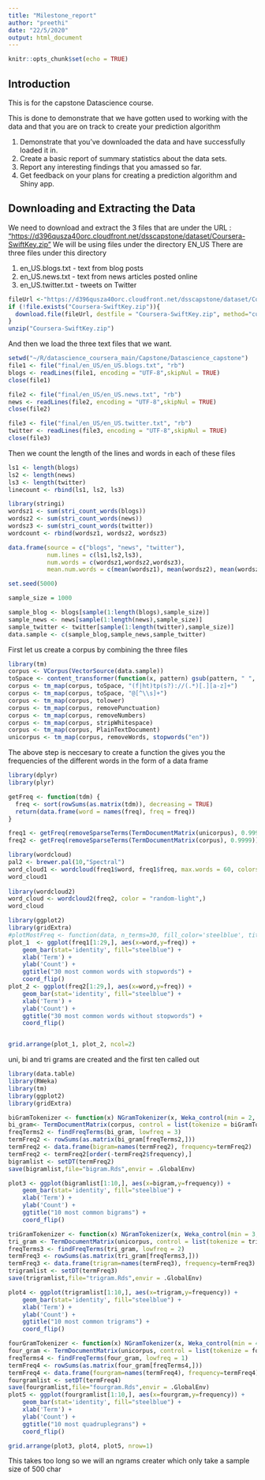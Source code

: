 ```yaml
---
title: "Milestone_report"
author: "preethi"
date: "22/5/2020"
output: html_document
---
```


```r
knitr::opts_chunk$set(echo = TRUE)
```

## Introduction

This is for the capstone Datascience course. 

This is done to demonstrate that we have gotten used to working with the data and that you are on track to create your prediction algorithm

1. Demonstrate that you've downloaded the data and have successfully loaded it in.  
2. Create a basic report of summary statistics about the data sets.  
3. Report any interesting findings that you amassed so far.  
4. Get feedback on your plans for creating a prediction algorithm and Shiny app.


## Downloading and Extracting the Data

We need to download and extract the 3 files that are under the URL : 
["https://d396qusza40orc.cloudfront.net/dsscapstone/dataset/Coursera-SwiftKey.zip"](https://d396qusza40orc.cloudfront.net/dsscapstone/dataset/Coursera-SwiftKey.zip)
We will be using files under the directory EN_US
There are three files under this directory  

1) en_US.blogs.txt - text from blog posts  
2) en_US.news.txt - text from news articles posted online  
3) en_US.twitter.txt - tweets on Twitter   

```r

fileUrl <-"https://d396qusza40orc.cloudfront.net/dsscapstone/dataset/Coursera-SwiftKey.zip"
if (!file.exists("Coursera-SwiftKey.zip")){
  download.file(fileUrl, destfile = "Coursera-SwiftKey.zip", method="curl")
}
unzip("Coursera-SwiftKey.zip")
```
And then we load the three text files that we want. 

```r
setwd("~/R/datascience_coursera_main/Capstone/Datascience_capstone")
file1 <- file("final/en_US/en_US.blogs.txt", "rb")
blogs <- readLines(file1, encoding = "UTF-8",skipNul = TRUE)
close(file1)

file2 <- file("final/en_US/en_US.news.txt", "rb")
news <- readLines(file2, encoding = "UTF-8",skipNul = TRUE)
close(file2)

file3 <- file("final/en_US/en_US.twitter.txt", "rb")
twitter <- readLines(file3, encoding = "UTF-8",skipNul = TRUE)
close(file3)
```

Then we count the length of the lines and words in each of these files  

```r
ls1 <- length(blogs)
ls2 <- length(news)
ls3 <- length(twitter)
linecount <- rbind(ls1, ls2, ls3)

library(stringi)
wordsz1 <- sum(stri_count_words(blogs))
wordsz2 <- sum(stri_count_words(news))
wordsz3 <- sum(stri_count_words(twitter))
wordcount <- rbind(wordsz1, wordsz2, wordsz3)

data.frame(source = c("blogs", "news", "twitter"),
           num.lines = c(ls1,ls2,ls3),
           num.words = c(wordsz1,wordsz2,wordsz3),
           mean.num.words = c(mean(wordsz1), mean(wordsz2), mean(wordsz3)))
```


```r
set.seed(5000)

sample_size = 1000

sample_blog <- blogs[sample(1:length(blogs),sample_size)]
sample_news <- news[sample(1:length(news),sample_size)]
sample_twitter <- twitter[sample(1:length(twitter),sample_size)]
data.sample <- c(sample_blog,sample_news,sample_twitter)
```

First let us create a corpus by combining the three files

```r
library(tm)
corpus <- VCorpus(VectorSource(data.sample))
toSpace <- content_transformer(function(x, pattern) gsub(pattern, " ", x))
corpus <- tm_map(corpus, toSpace, "(f|ht)tp(s?)://(.*)[.][a-z]+")
corpus <- tm_map(corpus, toSpace, "@[^\\s]+")
corpus <- tm_map(corpus, tolower)
corpus <- tm_map(corpus, removePunctuation)
corpus <- tm_map(corpus, removeNumbers)
corpus <- tm_map(corpus, stripWhitespace)
corpus <- tm_map(corpus, PlainTextDocument)
unicorpus <- tm_map(corpus, removeWords, stopwords("en"))

```

The above step is neccesary to create a function the gives you the frequencies of the different words in the form of a data frame

```r
library(dplyr)
library(plyr)

getFreq <- function(tdm) {
  freq <- sort(rowSums(as.matrix(tdm)), decreasing = TRUE)
  return(data.frame(word = names(freq), freq = freq))
}

freq1 <- getFreq(removeSparseTerms(TermDocumentMatrix(unicorpus), 0.9999))
freq2 <- getFreq(removeSparseTerms(TermDocumentMatrix(corpus), 0.9999))
```

```r

library(wordcloud) 
pal2 <- brewer.pal(10,"Spectral")
word_cloud1 <- wordcloud(freq1$word, freq1$freq, max.words = 60, colors=pal2)
word_cloud1
  
library(wordcloud2)
word_cloud <- wordcloud2(freq2, color = "random-light",)
word_cloud

```

```r
library(ggplot2)
library(gridExtra)
#plotMostFreq <- function(data, n_terms=30, fill_color='steelblue', title) {
plot_1  <- ggplot(freq1[1:29,], aes(x=word,y=freq)) + 
    geom_bar(stat='identity', fill="steelblue") +
    xlab('Term') + 
    ylab('Count') +
    ggtitle("30 most common words with stopwords") +
    coord_flip()
plot_2 <- ggplot(freq2[1:29,], aes(x=word,y=freq)) + 
    geom_bar(stat='identity', fill="steelblue") +
    xlab('Term') + 
    ylab('Count') +
    ggtitle("30 most common words without stopwords") +
    coord_flip()


grid.arrange(plot_1, plot_2, ncol=2)

```

uni, bi and tri grams are created and the first ten called out

```r
library(data.table)
library(RWeka)
library(tm)
library(ggplot2)
library(gridExtra)

biGramTokenizer <- function(x) NGramTokenizer(x, Weka_control(min = 2, max = 2))
bi_gram<- TermDocumentMatrix(corpus, control = list(tokenize = biGramTokenizer))
freqTerms2 <- findFreqTerms(bi_gram, lowfreq = 3)
termFreq2 <- rowSums(as.matrix(bi_gram[freqTerms2,]))
termFreq2 <- data.frame(bigram=names(termFreq2), frequency=termFreq2)
termFreq2 <- termFreq2[order(-termFreq2$frequency),]
bigramlist <- setDT(termFreq2)
save(bigramlist,file="bigram.Rds",envir = .GlobalEnv)

plot3 <- ggplot(bigramlist[1:10,], aes(x=bigram,y=frequency)) + 
    geom_bar(stat='identity', fill="steelblue") +
    xlab('Term') + 
    ylab('Count') +
    ggtitle("10 most common bigrams") +
    coord_flip()

triGramTokenizer <- function(x) NGramTokenizer(x, Weka_control(min = 3, max = 3))
tri_gram <- TermDocumentMatrix(unicorpus, control = list(tokenize = triGramTokenizer))
freqTerms3 <- findFreqTerms(tri_gram, lowfreq = 2)
termFreq3 <- rowSums(as.matrix(tri_gram[freqTerms3,]))
termFreq3 <- data.frame(trigram=names(termFreq3), frequency=termFreq3)
trigramlist <- setDT(termFreq3)
save(trigramlist,file="trigram.Rds",envir = .GlobalEnv)

plot4 <- ggplot(trigramlist[1:10,], aes(x=trigram,y=frequency)) + 
    geom_bar(stat='identity', fill="steelblue") +
    xlab('Term') + 
    ylab('Count') +
    ggtitle("10 most common trigrams") +
    coord_flip()

fourGramTokenizer <- function(x) NGramTokenizer(x, Weka_control(min = 4, max = 4))
four_gram <- TermDocumentMatrix(unicorpus, control = list(tokenize = fourGramTokenizer))
freqTerms4 <- findFreqTerms(four_gram, lowfreq = 1)
termFreq4 <- rowSums(as.matrix(four_gram[freqTerms4,]))
termFreq4 <- data.frame(fourgram=names(termFreq4), frequency=termFreq4)
fourgramlist <- setDT(termFreq4)
save(fourgramlist,file="fourgram.Rds",envir = .GlobalEnv)
plot5 <- ggplot(fourgramlist[1:10,], aes(x=fourgram,y=frequency)) + 
    geom_bar(stat='identity', fill="steelblue") +
    xlab('Term') + 
    ylab('Count') +
    ggtitle("10 most quadruplegrans") +
    coord_flip()

grid.arrange(plot3, plot4, plot5, nrow=1)
```

This takes too long so we will an ngrams creater which only take a sample size of 500 char
